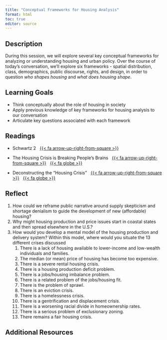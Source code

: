 ```yaml
---
title: "Conceptual Frameworks for Housing Analysis"
format: html
toc: true
editor: source
---
```


## Description

During this session, we will explore several key conceptual frameworks for analyzing or understanding housing and urban policy. Over the course of today's conversation, we'll explore six frameworks - spatial distribution, class, demographics, public discourse, rights, and design, in order to question *who shapes housing* and *what does housing shape*.

## Learning Goals

- Think conceptually about the role of housing in society
- Apply previous knowledge of key frameworks for housing analysis to our conversation
- Articulate key questions associated with each framework

## Readings

- Schwartz 2 &nbsp; [{{< fa arrow-up-right-from-square >}}](https://uofi.box.com/s/aesht3gbes3bqfpvtc3xhghr2121m74a)

- The Housing Crisis is Breaking People's Brains &nbsp; [{{< fa arrow-up-right-from-square >}}](https://uofi.box.com/s/h9cxvcbf0z0kupbud8vwyvm2jjl1s7uq) &nbsp; [{{< fa globe >}}](https://www.theatlantic.com/ideas/archive/2022/11/us-housing-supply-shortage-crisis-2022/672240/)

- Deconstructing the "Housing Crisis" &nbsp; [{{< fa arrow-up-right-from-square >}}](https://uofi.box.com/s/idiqw35w16nyc4h4nhrmf13p6prhjwyb) &nbsp; [{{< fa globe >}}](https://belonging.berkeley.edu/deconstructing-housing-crisis)

## Reflect

1.  How could we reframe public narrative around supply skepticism and shortage denialism to guide the development of new (affordable) housing?
2.  Why might housing production and price issues start in coastal states and then spread elsewhere in the U.S.?
3.  How would you develop a mental model of the housing production and delivery system? Within this model, where would you situate the 13 different crises discussed
    1.  There is a lack of housing available to lower-income and low-wealth individuals and families.
    2.  The median (or mean) price of housing has become too expensive.
    3.  There is a severe rental housing crisis.
    4.  There is a housing production deficit problem.
    5.  There is a jobs/housing imbalance problem.
    6.  There is a related problem of the jobs/housing fit.
    7.  There is the problem of sprawl.
    8.  There is an eviction crisis.
    9.  There is a homelessness crisis.
    10. There is a gentrification and displacement crisis.
    11. There is a worsening racial divide in homeownership rates.
    12. There is a serious problem of exclusionary zoning.
    13. There remains a fair housing crisis.

## Additional Resources
